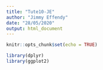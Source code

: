 ```yaml
---
title: "Tute10-JE"
author: "Jimmy Effendy"
date: "28/05/2020"
output: html_document
---
```


```r
knitr::opts_chunk$set(echo = TRUE)
```

```r
library(dplyr)
library(ggplot2)
```